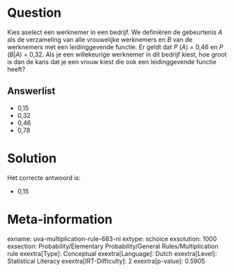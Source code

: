 Question
========

Kies aselect een werknemer in een bedrijf. We definiëren de gebeurtenis *A* als de verzameling van alle vrouwelijke werknemers en *B* van de
werknemers met een leidinggevende functie. Er geldt dat *P* (*A*) = 0,46
en *P* (*B*|*A*) = 0,32. Als je een
willekeurige werknemer in dit bedrijf kiest, hoe groot is dan de kans
dat je een vrouw kiest die ook een leidinggevende functie heeft?

Answerlist
----------

* 0,15
* 0,32
* 0,46
* 0,78

Solution
========

Het correcte antwoord is: 

* 0,15

Meta-information
================
exname: uva-multiplication-rule-683-nl
extype: schoice
exsolution: 1000
exsection: Probability/Elementary Probability/General Rules/Multiplication rule
exextra[Type]: Conceptual
exextra[Language]: Dutch
exextra[Level]: Statistical Literacy
exextra[IRT-Difficulty]: 2
exextra[p-value]: 0.5905

